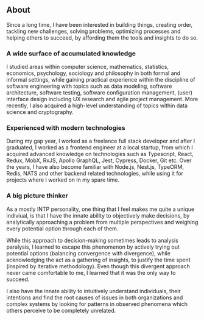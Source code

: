 ## About

Since a long time, I have been interested in building things, creating order, tackling new challenges, solving problems, optimizing processes and helping others to succeed, by affording them the tools and insights to do so. 

### A wide surface of accumulated knowledge ###
I studied areas within computer science, mathematics, statistics, economics, psychology, sociology and philosophy in both formal and informal settings, while gaining practical experience within the discipline of software engineering with topics such as data modeling, software architecture, software testing, software configuration management, (user) interface design including UX research and agile project management. More recently, I also acquired a high-level understanding of topics within data science and cryptography.

### Experienced with modern technologies ###
During my gap year, I worked as a freelance full stack developer and after I graduated, I worked as a frontend engineer at a local startup, from which I acquired advanced knowledge on technologies such as Typescript, React, Redux, MobX, RxJS, Apollo GraphQL, Jest, Cypress, Docker, Git etc. Over the years, I have also become familiar with Node.js, Nest.js, TypeORM, Redis, NATS and other backend related technologies, while using it for projects where I worked on in my spare time.

### A big picture thinker ###
As a mostly INTP personality, one thing that I feel makes me quite a unique indiviual, is that I have the innate ability to objectively make decisions, by analytically approaching a problem from multiple perspectives and weighing every potential option through each of them.

While this approach to decision-making sometimes leads to analysis paralysis, I learned to escape this phenomenon by actively trying out potential options (balancing convergence with divergence), while acknowledging the act as a gathering of insights, to justify the time spent (inspired by iterative methodology).  Even though this divergent approach never came comfortable to me, I learned that it was the only way to succeed.

I also have the innate ability to intuitively understand individuals, their intentions and find the root causes of issues in both organizations and complex systems by looking for patterns in observed phenomena which others perceive to be completely unrelated.
